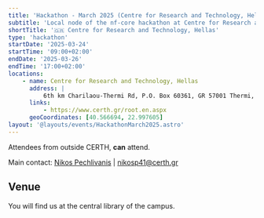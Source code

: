 ```yaml
---
title: 'Hackathon - March 2025 (Centre for Research and Technology, Hellas)'
subtitle: 'Local node of the nf-core hackathon at Centre for Research and Technology, Hellas'
shortTitle: '🇬🇷 Centre for Research and Technology, Hellas'
type: 'hackathon'
startDate: '2025-03-24'
startTime: '09:00+02:00'
endDate: '2025-03-26'
endTime: '17:00+02:00'
locations:
    - name: Centre for Research and Technology, Hellas
      address: |
          6th km Charilaou-Thermi Rd, P.O. Box 60361, GR 57001 Thermi, Thessaloniki, Greece
      links:
          - https://www.certh.gr/root.en.aspx
      geoCoordinates: [40.566694, 22.997605]
layout: '@layouts/events/HackathonMarch2025.astro'
---
```


Attendees from outside CERTH, **can** attend.

Main contact: [<i class="fab fa-slack"></i> Nikos Pechlivanis](https://nfcore.slack.com/team/U083L3UDXMG) | [nikosp41@certh.gr](mailto:nikosp41@certh.gr)

## Venue
You will find us at the central library of the campus.

